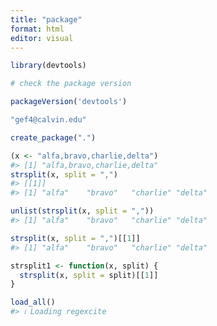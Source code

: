 ```yaml
---
title: "package"
format: html
editor: visual
---
```


```r
library(devtools) 

# check the package version

packageVersion('devtools')
```

```r
"gef4@calvin.edu"
```

```r
create_package(".")
```

```r
(x <- "alfa,bravo,charlie,delta")
#> [1] "alfa,bravo,charlie,delta"
strsplit(x, split = ",")
#> [[1]]
#> [1] "alfa"    "bravo"   "charlie" "delta"
```

```r
unlist(strsplit(x, split = ","))
#> [1] "alfa"    "bravo"   "charlie" "delta"

strsplit(x, split = ",")[[1]]
#> [1] "alfa"    "bravo"   "charlie" "delta"
```

```r
strsplit1 <- function(x, split) {
  strsplit(x, split = split)[[1]]
}
```

```r
load_all()
#> ℹ Loading regexcite
```
